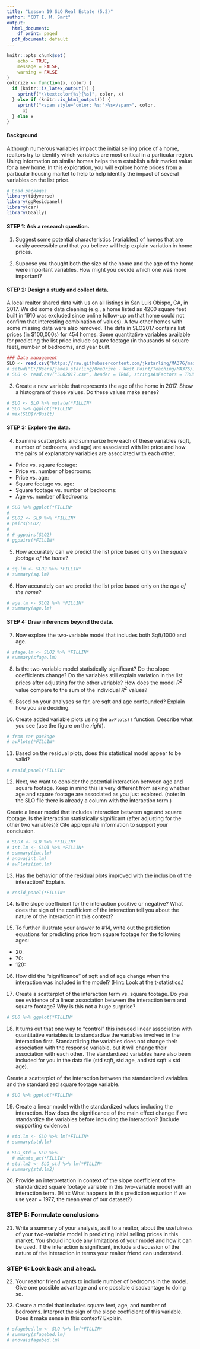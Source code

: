 ```yaml
---
title: "Lesson 19 SLO Real Estate (5.2)"
author: "CDT I. M. Smrt"
output:
  html_document:
    df_print: paged
  pdf_document: default
---
```


```r
knitr::opts_chunk$set(
	echo = TRUE,
	message = FALSE,
	warning = FALSE
)
colorize <- function(x, color) {
  if (knitr::is_latex_output()) {
    sprintf("\\textcolor{%s}{%s}", color, x)
  } else if (knitr::is_html_output()) {
    sprintf("<span style='color: %s;'>%s</span>", color, 
      x)
  } else x
}
```

#### Background
Although numerous variables impact the initial selling price of a home, realtors try to identify which variables are most critical in a particular region. Using information on similar homes helps them establish a fair market value for a new home. In this exploration, you will explore home prices from a particular housing market to help to help identify the impact of several variables on the list price.

```r
# Load packages
library(tidyverse)
library(ggResidpanel)
library(car)
library(GGally)
```

<!-- `r colorize(".....", "blue")` -->

#### STEP 1: Ask a research question.
(1) Suggest some potential characteristics (variables) of homes that are easily accessible and that you believe will help explain variation in home prices.


\vspace{0.5in}


(2) Suppose you thought both the size of the home and the age of the home were important variables. How might you decide which one was more important?


\vspace{0.5in}


#### STEP 2: Design a study and collect data.

A local realtor shared data with us on all listings in San Luis Obispo, CA, in 2017. We did some data cleaning (e.g., a home listed as 4200 square feet built in 1910 was excluded since online follow-up on that home could not confirm that interesting combination of values). A few other homes with some missing data were also removed. The data in SLO2017 contains list prices (in $100,000s) for 454 homes. Some quantitative variables available for predicting the list price include square footage (in thousands of square feet), number of bedrooms, and year built.
```r
### Data management
SLO <- read.csv("https://raw.githubusercontent.com/jkstarling/MA376/main/SLO2017.csv", header = TRUE, stringsAsFactors = TRUE)
# setwd("C:/Users/james.starling/OneDrive - West Point/Teaching/MA376/JimsLessons/Block III/LSN19/")
# SLO <- read.csv("SLO2017.csv", header = TRUE, stringsAsFactors = TRUE)
```

(3) Create a new variable that represents the age of the home in 2017. Show a histogram of these values. Do these values make sense? 
```r
# SLO <- SLO %>% mutate(*FILLIN*
# SLO %>% ggplot(*FILLIN*
# max(SLO$YrBuilt)
```


\vspace{0.5in}


#### STEP 3: Explore the data.

(4) Examine scatterplots and summarize how each of these variables (sqft, number of bedrooms, and age) are associated with list price and how the pairs of explanatory variables are associated with each other.
- Price vs. square footage:
- Price vs. number of bedrooms:
- Price vs. age:
- Square footage vs. age:
- Square footage vs. number of bedrooms:
- Age vs. number of bedrooms:
```r
# SLO %>% ggplot(*FILLIN*
# 
# SLO2 <- SLO %>% *FILLIN*
# pairs(SLO2)
# 
# # ggpairs(SLO2)
# ggpairs(*FILLIN*
```


\vspace{0.5in}

(5) How accurately can we predict the list price based only on the *square footage of the home*? 
```r
# sq.lm <- SLO2 %>% *FILLIN*
# summary(sq.lm)
```

\vspace{0.5in}


(6) How accurately can we predict the list price based only on the *age of the home*? 
```r
# age.lm <- SLO2 %>% *FILLIN*
# summary(age.lm)
```

\vspace{0.5in}


#### STEP 4: Draw inferences beyond the data.


(7) Now explore the two-variable model that includes both Sqft/1000 and age. 
```r
# sfage.lm <- SLO2 %>% *FILLIN*
# summary(sfage.lm)
```
\vspace{0.5in}


(8) Is the two-variable model statistically significant? Do the slope coefficients change? Do the variables still explain variation in the list prices after adjusting for the other variable? How does the model $R^2$ value compare to the sum of the individual $R^2$ values?

\vspace{0.5in}


(9) Based on your analyses so far, are sqft and age confounded? Explain how you are deciding.

\vspace{0.5in}


(10) Create added variable plots using the `avPlots()` function. Describe what you see (use the figure on the *right*). 

```r
# from car package
# avPlots(*FILLIN*
```

\vspace{0.5in}


(11) Based on the residual plots, does this statistical model appear to be valid?
```r
# resid_panel(*FILLIN*
```

\vspace{0.5in}


(12) Next, we want to consider the potential interaction between age and square footage. Keep in mind this is very different from asking whether age and square footage are associated as you just explored. (note: in the SLO file there is already a column with the interaction term.)

Create a linear model that includes interaction between age and square footage. Is the interaction statistically significant (after adjusting for the other two variables)? Cite appropriate information to support your conclusion.

```r
# SLO3 <- SLO %>% *FILLIN*
# int.lm <- SLO3 %>% *FILLIN*
# summary(int.lm)
# anova(int.lm)
# avPlots(int.lm)
```

\vspace{0.5in}


(13) Has the behavior of the residual plots improved with the inclusion of the interaction? Explain.
```r
# resid_panel(*FILLIN*
```

\vspace{0.5in}


(14) Is the slope coefficient for the interaction positive or negative? What does the sign of the coefficient of the interaction tell you about the nature of the interaction in this context?

\vspace{0.5in}


(15) To further illustrate your answer to #14, write out the prediction equations for predicting price from square footage for the following ages:

- 20: 
\vspace{0.15in}
- 70: 
\vspace{0.15in}
- 120: 
\vspace{0.15in}


(16) How did the “significance” of sqft and of age change when the interaction was included in the model? (Hint: Look at the t-statistics.)

\vspace{0.5in}

(17) Create a scatterplot of the interaction term vs. square footage. Do you see evidence of a linear association between the interaction term and square footage? Why is this not a huge surprise?

```r
# SLO %>% ggplot(*FILLIN*
```

\vspace{0.5in}

(18) It turns out that one way to “control” this induced linear association with quantitative variables is to standardize the variables involved in the interaction first. Standardizing the variables does not change their association with the response variable, but it will change their association with each other. The standardized variables have also been included for you in the data file (std sqft, std age, and std sqft × std age).

Create a scatterplot of the interaction between the standardized variables and the standardized square footage variable.

```r
# SLO %>% ggplot(*FILLIN*
```
\vspace{0.15in}


(19) Create a linear model with the standardized values including the interaction. How does the significance of the main effect change if we standardize the variables before including the interaction? (Include supporting evidence.)
```r
# std.lm <- SLO %>% lm(*FILLIN*
# summary(std.lm)

# SLO_std = SLO %>%
  # mutate_at(*FILLIN*
# std.lm2 <- SLO_std %>% lm(*FILLIN*
# summary(std.lm2)
```

\vspace{0.5in}

(20) Provide an interpretation in context of the slope coefficient of the standardized square footage variable in this two-variable model with an interaction term. (Hint: What happens in this prediction equation if we use year = 1977, the mean year of our dataset?)

\vspace{0.5in}

### STEP 5: Formulate conclusions

(21) Write a summary of your analysis, as if to a realtor, about the usefulness of your two-variable model in predicting initial selling prices in this market. You should include any limitations of your model and how it can be used. If the interaction is significant, include a discussion of the nature of the interaction in terms your realtor friend can understand.

\vspace{1.0in}

### STEP 6: Look back and ahead.

(22) Your realtor friend wants to include number of bedrooms in the model. Give one possible advantage and one possible disadvantage to doing so.

\vspace{0.5in}

(23) Create a model that includes square feet, age, and number of bedrooms. Interpret the sign of the slope coefficient of this variable. Does it make sense in this context? Explain.
```r
# sfagebed.lm <- SLO %>% lm(*FILLIN*
# summary(sfagebed.lm)
# anova(sfagebed.lm)
```

\vspace{0.5in}



